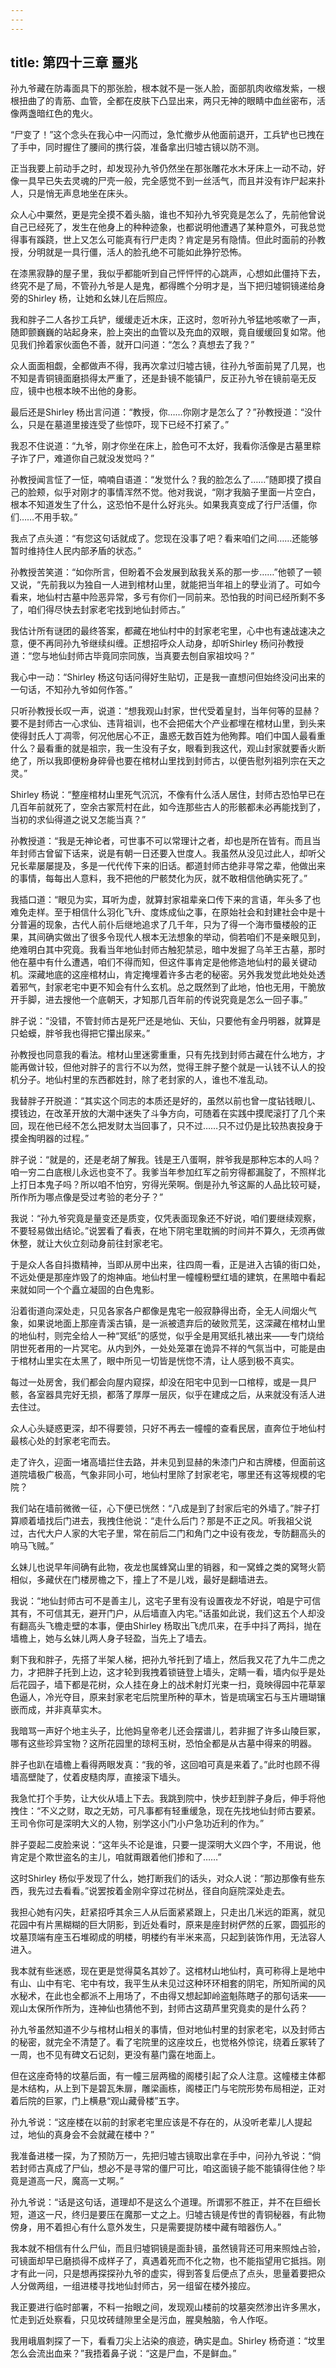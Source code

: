 ```yaml
---
---
---
```

title: 第四十三章 噩兆
---




孙九爷藏在防毒面具下的那张脸，根本就不是一张人脸，面部肌肉收缩发紫，一根根扭曲了的青筋、血管，全都在皮肤下凸显出来，两只无神的眼睛中血丝密布，活像两盏暗红色的鬼火。

“尸变了！”这个念头在我心中一闪而过，急忙撤步从他面前退开，工兵铲也已拽在了手中，同时握住了腰间的携行袋，准备拿出归墟古镜以防不测。

正当我要上前动手之时，却发现孙九爷仍然坐在那张雕花水木牙床上一动不动，好像一具早已失去灵魂的尸壳一般，完全感觉不到一丝活气，而且并没有诈尸起来扑人，只是悄无声息地坐在床头。

众人心中粟然，更是完全摸不着头脑，谁也不知孙九爷究竟是怎么了，先前他曾说自己已经死了，发生在他身上的种种迹象，也都说明他遭遇了某种意外，可我总觉得事有蹊跷，世上又怎么可能真有行尸走肉？肯定是另有隐情。但此时面前的孙教授，分明就是一具行僵，活人的脸孔绝不可能如此狰狞恐怖。

在漆黑寂静的屋子里，我似乎都能听到自己怦怦怦的心跳声，心想如此僵持下去，终究不是了局，不管孙九爷是人是鬼，都得瞧个分明才是，当下把归墟铜镜递给身旁的Shirley 杨，让她和幺妹儿在后照应。

我和胖子二人各抄工兵铲，缓缓走近木床，正这时，忽听孙九爷猛地咳嗽了一声，随即颤巍巍的站起身来，脸上突出的血管以及充血的双眼，竟自缓缓回复如常。他见我们拎着家伙面色不善，就开口问道：“怎么？真想去了我？”

众人面面相觑，全都做声不得，我再次拿过归墟古镜，往孙九爷面前晃了几晃，也不知是青铜镜面磨损得太严重了，还是卦镜不能镇尸，反正孙九爷在镜前亳无反应，镜中也根本映不出他的身影。

最后还是Shirley 杨出言问道：“教授，你……你刚才是怎么了？”孙教授道：“没什么，只是在墓道里接连受了些惊吓，现下已经不打紧了。”

我忍不住说道：“九爷，刚才你坐在床上，脸色可不太好，我看你活像是古墓里粽子诈了尸，难道你自己就没发觉吗？”

孙教授闻言怔了一怔，喃喃自语道：“发觉什么？我的脸怎么了……”随即摸了摸自己的脸颊，似乎对刚才的事情浑然不觉。他对我说，“刚才我脑子里面一片空白，根本不知道发生了什么，这恐怕不是什么好兆头。如果我真变成了行尸活僵，你们……不用手软。”

我点了点头道：“有您这句话就成了。您现在没事了吧？看来咱们之间……还能够暂时维持住人民内部矛盾的状态。”

孙教授苦笑道：“如你所言，但盼着不会发展到敌我关系的那一步……”他顿了一顿又说，“先前我以为独自一人进到棺材山里，就能把当年祖上的孽业消了。可如今看来，地仙村古墓中险恶异常，多亏有你们一同前来。恐怕我的时间已经所剩不多了，咱们得尽快去封家老宅找到地仙封师古。”

我估计所有谜团的最终答案，都藏在地仙村中的封家老宅里，心中也有速战速决之意，便不再同孙九爷继续纠缠。正想招呼众人动身，却听Shirley 杨问孙教授道：“您与地仙封师古毕竟同宗同族，当真要去刨自家祖坟吗？”

我心中一动：“Shirley 杨这句话问得好生贴切，正是我一直想问但始终没问出来的一句话，不知孙九爷如何作答。”

只听孙教授长叹一声，说道：“想我观山封家，世代受着皇封，当年何等的显赫？要不是封师古一心求仙、违背祖训，也不会把偌大个产业都埋在棺材山里，到头来使得封氏人丁凋零，何况他居心不正，蛊惑无数百姓为他殉葬。咱们中国人最看重什么？最看重的就是祖宗，我一生没有子女，眼看到我这代，观山封家就要香火断绝了，所以我即便粉身碎骨也要在棺材山里找到封师古，以便告慰列祖列宗在天之灵。”

Shirley 杨说：“整座棺材山里死气沉沉，不像有什么活人居住，封师古恐怕早已在几百年前就死了，空余古冢荒村在此，如今连那些古人的形骸都未必再能找到了，当初的求仙得道之说又怎能当真？”

孙教授道：“我是无神论者，可世事不可以常理计之者，却也是所在皆有。而且当年封师古曾留下话来，说是有朝一日还要入世度人。我虽然从没见过此人，却听父兄长辈屡屡提及，多是一代代传下来的旧话。都道封师古绝非寻常之辈，他做出来的事情，每每出人意料，我不把他的尸骸焚化为灰，就不敢相信他确实死了。”

我插口道：“眼见为实，耳听为虚，就算封家祖辈亲口传下来的言语，年头多了也难免走样。至于相信什么羽化飞升、度炼成仙之事，在原始社会和封建社会中是十分普遍的现象，古代人前仆后继地追求了几千年，只为了得一个海市蜃楼般的正果，其间确实做出了很多令现代人根本无法想象的举动，倘若咱们不是亲眼见到，绝难明白其中究竟。我看当年地仙封师古触犯禁忌，暗中发掘了乌羊王古墓，那时他在墓中有什么遭遇，咱们不得而知，但这件事肯定是他修造地仙村的最关键动机。深藏地底的这座棺材山，肯定掩埋着许多古老的秘密。另外我发觉此地处处透着邪气，封家老宅中更不知会有什么玄机。总之既然到了此地，怕也无用，干脆放开手脚，进去搜他一个底朝天，才知那几百年前的传说究竟是怎么一回子事。”

胖子说：“没错，不管封师古是死尸还是地仙、天仙，只要他有金丹明器，就算是只蛤蟆，胖爷我也得把它攥出尿来。”

孙教授也同意我的看法。棺材山里迷雾重重，只有先找到封师古藏在什么地方，才能再做计较，但他对胖子的言行不以为然，觉得王胖子整个就是一认钱不认人的投机分子。地仙村里的东西都姓封，除了老封家的人，谁也不准乱动。

我替胖子开脱道：“其实这个同志的本质还是好的，虽然以前也曾一度钻钱眼儿、摸钱边，在改革开放的大潮中迷失了斗争方向，可随着在实践中摸爬滚打了几个来回，现在他已经不怎么把发财太当回事了，只不过……只不过仍是比较热衷投身于摸金掏明器的过程。”

胖子说：“就是的，还是老胡了解我。钱是王八蛋啊，胖爷我是那种忘本的人吗？咱一穷二白底根儿永远也变不了。我爹当年参加红军之前穷得都漏腚了，不照样北上打日本鬼子吗？所以咱不怕穷，穷得光荣啊。倒是孙九爷这厮的人品比较可疑，所作所为哪点像是受过考验的老分子？”

我说：“孙九爷究竟是量变还是质变，仅凭表面现象还不好说，咱们要继续观察，不要轻易做出结论。”说罢看了看表，在地下阴宅里耽搁的时间并不算久，无须再做休整，就让大伙立刻动身前往封家老宅。

于是众人各自抖擞精神，当即从房中出来，往四周一看，正是进入古镇的街口处，不远处便是那座炸毁了的炮神庙。地仙村里一幢幢粉壁红墙的建筑，在黑暗中看起来就如同一个个矗立凝固的白色鬼影。

沿着街道向深处走，只见各家各户都像是鬼宅一般寂静得出奇，全无人间烟火气象，如果说地面上那座青溪古镇，是一派被遗弃后的破败荒芜，这深藏在棺材山里的地仙村，则完全给人一种“冥纸”的感觉，似乎全是用冥纸扎裱出来——专门烧给阴世死者用的一片冥宅。从内到外，一处处笼罩在诡异不祥的气氛当中，可能是由于棺材山里实在太黑了，眼中所见一切皆是恍惚不清，让人感到极不真实。

每过一处房舍，我们都会向屋内窥探，却没在阳宅中见到一口棺椁，或是一具尸骸，各室器具完好无损，都落了厚厚一层灰，似乎在建成之后，从来就没有活人进去住过。

众人心头疑惑更深，却不得要领，只好不再去一幢幢的查看民居，直奔位于地仙村最核心处的封家老宅而去。

走了许久，迎面一堵高墙拦住去路，并未见到显赫的朱漆门户和古牌楼，但面前这道院墙极广极高，气象非同小可，地仙村里除了封家老宅，哪里还有这等规模的宅院？

我们站在墙前微微一征，心下便已恍然：“八成是到了封家后宅的外墙了。”胖子打算顺着墙找后门进去，我拽住他说：“走什么后门？那是不正之风。听我祖父说过，古代大户人家的大宅子里，常在前后二门和角门之中设有夜龙，专防翻高头的响马飞贼。”

幺妹儿也说早年间确有此物，夜龙也属蜂窝山里的销器，和一窝蜂之类的窝弩火箭相似，多藏伏在门楼房檐之下，撞上了不是儿戏，最好是翻墙进去。

我说：“地仙封师古可不是善主儿，这宅子里有没有设置夜龙不好说，咱是宁可信其有，不可信其无，避开门户，从后墙直入内宅。”话虽如此说，我们这五个人却没有翻高头飞檐走壁的本事，便由Shirley 杨取出飞虎爪来，在手中抖了两抖，抛在墙檐上，她与幺妹儿两人身子轻盈，当先上了墙去。

剩下我和胖子，先搭了半架人梯，把孙九爷托到了墙上，然后我又花了九牛二虎之力，才把胖子托到上边，这才轮到我拽着锁链登上墙头，定睛一看，墙内似乎是处后花园子，墙下都是花树，众人挂在身上的战术射灯光束一扫，竟映得园中花草翠色逼人，冷光夺目，原来封家老宅后院里所种的草木，皆是琉璃宝石与玉片珊瑚镶嵌而成，并非真草实木。

我暗骂一声好个地主头子，比他妈皇帝老儿还会摆谱儿，若非掘了许多山陵巨冢，哪有这些珍异宝物？这所花园里的琼柯玉树，恐怕全都是从古墓中得来的明器。

胖子也趴在墙檐上看得两眼发真：“我的爷，这回咱可真是来着了。”此时也顾不得墙高壁陡了，仗着皮糙肉厚，直接滚下墙头。

我急忙打个手势，让大伙从墙上下去。我跳到院中，快步赶到胖子身后，伸手将他拽住：“不义之财，取之无妨，可凡事都有轻重缓急，现在先找地仙封师古要紧。王司令你可是深明大义的人物，别学这小门小户急功近利的作为。”

胖子耍起二皮脸来说：“这年头不论是谁，只要一提深明大义四个字，不用说，他肯定是个欺世盗名的主儿，咱就甭跟着他们掺和了……”

这时Shirley 杨似乎发现了什么，她打断我们的话头，对众人说：“那边那像有些东西，我先过去看看。”说罢按着金刚伞穿过花树丛，径自向庭院深处走去。

我担心她有闪失，赶紧招呼其余三人从后面紧紧跟上，只走出几米远的距离，就见花园中有片黑糊糊的巨大阴影，到近处看时，原来是座封树俨然的丘冢，圆弧形的坟墓顶端有座玉石堆砌成的明楼，明楼约有半米来高，只起到装饰作用，无法容人进入。

我本就有些迷惑，现在更是觉得莫名其妙了。这棺材山地仙村，真可称得上是地中有山、山中有宅、宅中有坟，我平生从未见过这种环环相套的阴宅，所知所闻的风水秘术，在此也全都派不上用场了，不由得又想起卸岭盗魁陈瞎子的那句话来——观山太保所作所为，连神仙也猜他不到，封师古这葫芦里究竟卖的是什么药？

孙九爷虽然知道不少与棺材山相关的事情，但对地仙村里的封家老宅，以及封师古的秘密，就完全不清楚了。看了宅院里的这座坟丘，也觉格外惊诧，绕着丘冢转了一周，也不见有碑文石记刻，更没有墓门露在地面上。

但在这座奇特的坟墓后面，有一幢三层两楹的阁楼引起了众人注意。这幢楼主体都是木结构，从上到下是碧瓦朱扉，雕梁画栋，阁楼正门与宅院形势布局相逆，正对着后院的巨冢，门上横悬“观山藏骨楼”五字。

孙九爷说：“这座楼在以前的封家老宅里应该是不存在的，从没听老辈儿人提起过，地仙的真身会不会就藏在楼中？”

我准备进楼一探，为了预防万一，先把归墟古镜取出拿在手中，问孙九爷说：“倘若封师古真成了尸仙，想必不是寻常的僵尸可比，咱这面镜子能不能镇得住他？毕竟是道高一尺，魔高一丈啊。”

孙九爷说：“话是这句话，道理却不是这么个道理。所谓邪不胜正，并不在巨细长短，道这一尺，终归是要压在魔那一丈之上。归墟古镜是传世的青铜秘器，有此物傍身，用不着担心有什么意外发生，只是需要提防楼中藏有暗器伤人。”

我本就不相信有什么尸仙，而且归墟铜镜是面卦镜，虽然镜背还可用来照烛占验，可镜面却早已磨损得不成样子了，真遇着死而不化之物，也不能指望用它抵挡。刚才有此一问，只是想再探探孙九爷的虚实，得到答复后便点了点头，思量着要把众人分做两组，一组进楼寻找地仙封师古，另一组留在楼外接应。

我正要进行临时部署，不料一抬眼之间，发现观山楼前的坟墓突然渗出许多黑水，忙走到近处察看，只见坟砖缝隙里全是污血，腥臭触脑，令人作呕。

我用峨眉刺探了一下，看看刀尖上沾染的痕迹，确实是血。Shirley 杨奇道：“坟里怎么会流出血来？”我捂着鼻子说：“这是尸血，不是鲜血。”
